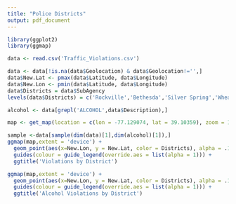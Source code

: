 ```yaml
---
title: "Police Districts"
output: pdf_document
---
```



```r
library(ggplot2)
library(ggmap)

data <- read.csv('Traffic_Violations.csv')

data <- data[!is.na(data$Geolocation) & data$Geolocation!='',]
data$New.Lat <- pmax(data$Latitude, data$Longitude)
data$New.Lon <- pmin(data$Latitude, data$Longitude)
data$Districts = data$SubAgency
levels(data$Districts) = c('Rockville','Bethesda','Silver Spring','Wheaton','Germantown','Gaithersburg','HQ')

alcohol <- data[grepl('ALCOHOL',data$Description),]
```



```r
map <- get_map(location = c(lon = -77.129074, lat = 39.10359), zoom = 11,maptype='roadmap')

sample <-data[sample(dim(data)[1],dim(alcohol)[1]),]
ggmap(map,extent = 'device') + 
  geom_point(aes(x=New.Lon, y = New.Lat, color = Districts), alpha = .1, size = 2,data = sample) + 
  guides(colour = guide_legend(override.aes = list(alpha = 1))) + 
  ggtitle('Violations by District')

```


```r
ggmap(map,extent = 'device') + 
  geom_point(aes(x=New.Lon, y = New.Lat, color = Districts), alpha = .1, size = 2,data = alcohol) + 
  guides(colour = guide_legend(override.aes = list(alpha = 1))) + 
  ggtitle('Alcohol Violations by District')
```

